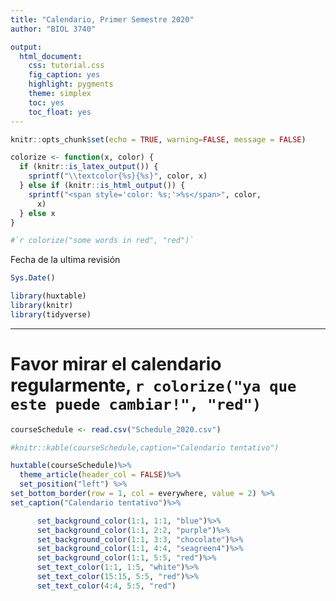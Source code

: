 ```yaml
---
title: "Calendario, Primer Semestre 2020"
author: "BIOL 3740"

output:
  html_document:
    css: tutorial.css
    fig_caption: yes
    highlight: pygments
    theme: simplex
    toc: yes
    toc_float: yes
---
```


```r
knitr::opts_chunk$set(echo = TRUE, warning=FALSE, message = FALSE)
```

```r
colorize <- function(x, color) {
  if (knitr::is_latex_output()) {
    sprintf("\\textcolor{%s}{%s}", color, x)
  } else if (knitr::is_html_output()) {
    sprintf("<span style='color: %s;'>%s</span>", color, 
      x)
  } else x
}

#`r colorize("some words in red", "red")`


```


Fecha de la ultima revisión
```r

Sys.Date()
```

```r
library(huxtable)
library(knitr)
library(tidyverse)
```

***
# Favor mirar el calendario regularmente, `r colorize("ya que este puede cambiar!", "red")`

```r

courseSchedule <- read.csv("Schedule_2020.csv")


```

```r
#knitr::kable(courseSchedule,caption="Calendario tentativo")
```



```r
huxtable(courseSchedule)%>%
  theme_article(header_col = FALSE)%>%
  set_position("left") %>%
set_bottom_border(row = 1, col = everywhere, value = 2) %>%
set_caption("Calendario tentativo")%>%

      set_background_color(1:1, 1:1, "blue")%>% 
      set_background_color(1:1, 2:2, "purple")%>% 
      set_background_color(1:1, 3:3, "chocolate")%>% 
      set_background_color(1:1, 4:4, "seagreen4")%>% 
      set_background_color(1:1, 5:5, "red")%>%
      set_text_color(1:1, 1:5, "white")%>%
      set_text_color(15:15, 5:5, "red")%>%
      set_text_color(4:4, 5:5, "red")
```

